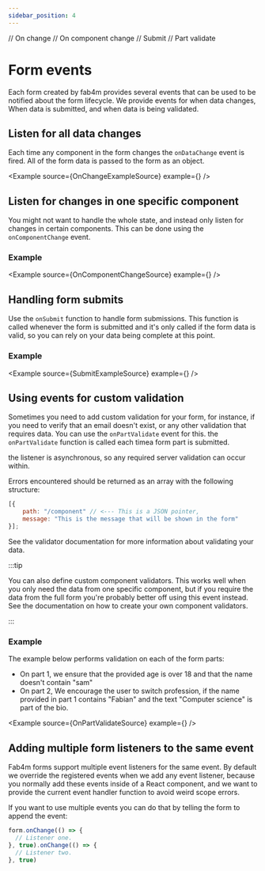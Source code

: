 ```yaml
---
sidebar_position: 4
---
```

// On change
// On component change
// Submit
// Part validate

# Form events

Each form created by fab4m provides several events that can be used
to be notified about the form lifecycle. We provide events for when data changes,
When data is submitted, and when data is being validated.

## Listen for all data changes

Each time any component in the form changes the `onDataChange` event is fired.
All of the form data is passed to the form as an object.

<Example source={OnChangeExampleSource} example={<OnChangeExample />} />

## Listen for changes in one specific component

You might not want to handle the whole state, and instead only
listen for changes in certain components. This can be done
using the `onComponentChange` event.

### Example

<Example source={OnComponentChangeSource} example={<OnComponentChangeExample />} />

## Handling form submits

Use the `onSubmit` function to handle form submissions. This function is called
whenever the form is submitted and it's only called if the form data is valid,
so you can rely on your data being complete at this point.

### Example

<Example source={SubmitExampleSource} example={<OnSubmitExample />} />

## Using events for custom validation

Sometimes you need to add custom validation for your form, for instance,
if you need to verify that an email doesn't exist, or any other
validation that requires data. You can use the `onPartValidate` event for this.
the `onPartValidate` function is called each timea form part is submitted.

the listener is asynchronous, so any required server validation
can occur within.

Errors encountered should be returned as an array with the following structure:

```jsx
[{
    path: "/component" // <--- This is a JSON pointer,
    message: "This is the message that will be shown in the form"
}];
```

See the validator documentation for more information about validating your data.

:::tip

You can also define custom component validators. This works well when you only need
the data from one specific component, but if you require the data from the full form
you're probably better off using this event instead.
See the documentation on how to create your own component validators.

:::

### Example

The example below performs validation on each of the form parts:
* On part 1, we ensure that the provided age is over 18 and that the name doesn't contain "sam"
* On part 2, We encourage the user to switch profession, if the name provided in part 1 contains "Fabian" and the text "Computer science" is part of the bio.

<Example source={OnPartValidateSource} example={<OnPartValidateForm />} />


## Adding multiple form listeners to the same event

Fab4m forms support multiple event listeners for the same event. By default we override
the registered events when we add any event listener, because you normally add these events
inside of a React component, and we want to provide the current event handler function to avoid weird scope errors.

If you want to use multiple events you can do that by telling the form to append the event:

```jsx
form.onChange(() => {
  // Listener one.
}, true).onChange(() => {
  // Listener two.
}, true)
```
